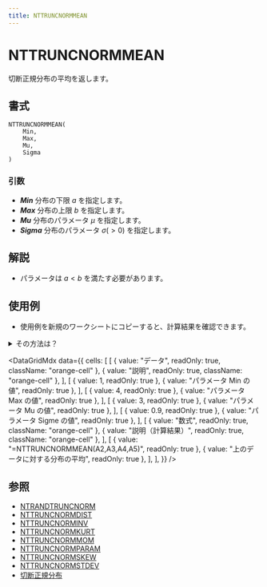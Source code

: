 ```yaml
---
title: NTTRUNCNORMMEAN
---
```



# NTTRUNCNORMMEAN

切断正規分布の平均を返します。

## 書式

```excel
NTTRUNCNORMMEAN(
    Min,
    Max,
    Mu,
    Sigma
)
```

### 引数

- **_Min_** 分布の下限 $a$ を指定します。
- **_Max_** 分布の上限 $b$ を指定します。
- **_Mu_** 分布のパラメータ $\mu$ を指定します。
- **_Sigma_** 分布のパラメータ $\sigma(>0)$ を指定します。

## 解説

- パラメータは $a<b$ を満たす必要があります。

## 使用例

- 使用例を新規のワークシートにコピーすると、計算結果を確認できます。

<details>
<summary>その方法は？</summary>

1.  新しいブックまたはワークシートを作成します。
2.  ヘルプ トピックにある使用例を選択します（行番号および列番号を除く）。

    ![Selecting an example from Help](./../../assets/functions/HowToCopy.png)

    ヘルプから使用例を選択する

3.  Ctrl キーを押しながら C キーを押します。
4.  ワークシートのセル A1 を選択し、Ctrl キーを押しながら V キーを押します。
5.  計算結果と結果を返す数式の表示を切り替えるには、Ctrl キーを押しながら ` (アクサン グラーブ) キーを押すか、または [ツール] メニューの [ワークシート分析] をポイントし、[ワークシート分析モード] をクリックします。

</details>

<DataGridMdx
  data={{
    cells: [
      [
        { value: "データ", readOnly: true, className: "orange-cell" },
        { value: "説明", readOnly: true, className: "orange-cell" },
      ],
      [
        { value: 1, readOnly: true },
        { value: "パラメータ Min の値", readOnly: true },
      ],
      [
        { value: 4, readOnly: true },
        { value: "パラメータ Max の値", readOnly: true },
      ],
      [
        { value: 3, readOnly: true },
        { value: "パラメータ Mu の値", readOnly: true },
      ],
      [
        { value: 0.9, readOnly: true },
        { value: "パラメータ Sigme の値", readOnly: true },
      ],
      [
        { value: "数式", readOnly: true, className: "orange-cell" },
        { value: "説明（計算結果）", readOnly: true, className: "orange-cell" },
      ],
      [
        { value: "=NTTRUNCNORMMEAN(A2,A3,A4,A5)", readOnly: true },
        { value: "上のデータに対する分布の平均", readOnly: true },
      ],
    ],
  }}
/>

## 参照

- [NTRANDTRUNCNORM](https://www.ntrand.com/jp/ntrandtruncnorm/)
- [NTTRUNCNORMDIST](https://www.ntrand.com/jp/nttruncnormdist/)
- [NTTRUNCNORMINV](https://www.ntrand.com/jp/nttruncnorminv/)
- [NTTRUNCNORMKURT](https://www.ntrand.com/jp/nttruncnormkurt/)
- [NTTRUNCNORMMOM](https://www.ntrand.com/jp/nttruncnormmom/)
- [NTTRUNCNORMPARAM](https://www.ntrand.com/jp/nttruncnormparam/)
- [NTTRUNCNORMSKEW](https://www.ntrand.com/jp/nttruncnormskew/)
- [NTTRUNCNORMSTDEV](https://www.ntrand.com/jp/nttruncnormstdev/)
- [切断正規分布](https://www.ntrand.com/jp/truncated-normal-distribution/)
